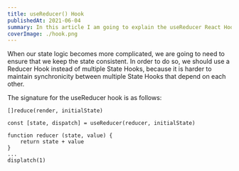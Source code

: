 ```yaml
---
title: useReducer() Hook
publishedAt: 2021-06-04
summary: In this article I am going to explain the useReducer React Hook
coverImage: ./hook.png
---
```


When our state logic becomes more complicated, we are going to need to ensure that we keep the
state consistent. In order to do so, we should use a Reducer Hook instead of multiple State Hooks,
because it is harder to maintain synchronicity between multiple State Hooks that depend on each other.

The signature for the useReducer hook is as follows:

```
[]reduce(render, initialState)

const [state, dispatch] = useReducer(reducer, initialState)

function reducer (state, value) {
    return state + value
}
...
displatch(1)
```

